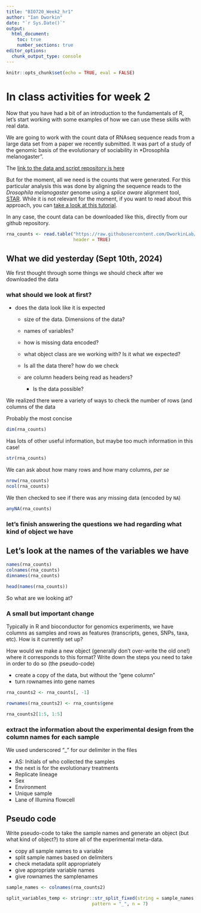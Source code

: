 ```yaml
---
title: "BIO720_Week2_hr1"
author: "Ian Dworkin"
date: "`r Sys.Date()`"
output: 
  html_document: 
    toc: true
    number_sections: true
editor_options: 
  chunk_output_type: console
---
```


```r
knitr::opts_chunk$set(echo = TRUE, eval = FALSE)
```


# In class activities for week 2

Now that you have had a bit of an introduction to the fundamentals of R, let's start working with some examples of how we can use these skills with real data.


We are going to work with the count data of RNAseq sequence reads from a large data set from a paper we recently submitted. It was part of a study of the genomic basis of the evolutionary of sociability in *Drosophila melanogaster". 

The [link to the data and script repository is here](https://github.com/DworkinLab/DrosophilaSociabilityTranscriptomics)


But for the moment, all we need is the counts that were generated. For this particular analysis this was done by aligning the sequence reads to the *Drosophila melanogaster* genome using a *splice aware* alignment tool, [STAR](https://www.ncbi.nlm.nih.gov/pmc/articles/PMC3530905/). While it is not relevant for the moment, if you want to read about this approach, you can [take a look at this tutorial](https://hbctraining.github.io/Intro-to-rnaseq-hpc-O2/lessons/03_alignment.html).



In any case, the count data can be downloaded like this, directly from our github repository.

```r
rna_counts <- read.table("https://raw.githubusercontent.com/DworkinLab/DrosophilaSociabilityTranscriptomics/main/data/star/star_count_matrix.txt",
                         header = TRUE)

```


## What we did yesterday (Sept 10th, 2024)

We first thought through some things we should check after we downloaded the data

### what should we look at first?

- does the data look like it is expected
    - size of the data. Dimensions of the data?
    - names of variables?
    - how is missing data encoded?
    - what object class are we working with? Is it what we expected?
    - Is all the data there? how do we check
    - are column headers being read as headers?
    
    
      - Is the data possible?


We realized there were a variety of ways to check the number of rows (and columns of the data

Probably the most concise
```r
dim(rna_counts)
```

Has lots of other useful information, but maybe too much information in this case!
```r
str(rna_counts)
```

We can ask about how many rows and how many columns, *per se*
```r
nrow(rna_counts)
ncol(rna_counts)
```


We then checked to see if there was any missing data (encoded by `NA`)

```r
anyNA(rna_counts)
```


### let's finish answering the questions we had regarding what kind of object we have




## Let's look at the names of the variables we have

```r
names(rna_counts)
colnames(rna_counts)
dimnames(rna_counts)
```

```r
head(names(rna_counts))
```

So what are we looking at?


### A small but important change

Typically in R and bioconductor for genomics experiments, we have columns as samples and rows as features (transcripts, genes, SNPs, taxa, etc). How is it currently set up?

How would we make a new object (generally don't over-write the old one!) where it corresponds to this format? Write down the steps you need to take in order to do so (the pseudo-code)


- create a copy of the data, but without the "gene column"
- turn rownames into gene names

```r
rna_counts2 <- rna_counts[, -1]

rownames(rna_counts2) <- rna_counts$gene

rna_counts2[1:5, 1:5]
```


### extract the information about the experimental design from the column names for each sample

We used underscored "_" for our delimiter in the files

- AS: Initials of who collected the samples
- the next is for the evolutionary treatments
- Replicate lineage
- Sex
- Environment 
- Unique sample
- Lane of Illumina flowcell


## Pseudo code

Write pseudo-code to take the sample names and generate an object (but what kind of object?) to store all of the experimental meta-data.


- copy all sample names to a variable
- split sample names based on delimiters
- check metadata split appropriately
- give appropriate variable names
- give rownames the samplenames

```r
sample_names <- colnames(rna_counts2)

split_variables_temp <- stringr::str_split_fixed(string = sample_names, 
                                pattern = "_", n = 7)
```



